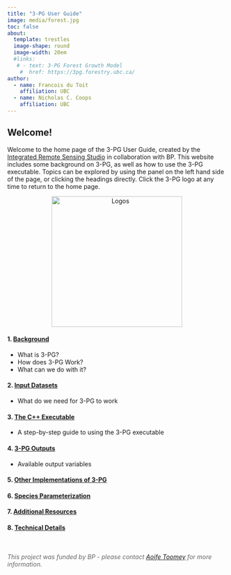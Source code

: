 ```yaml
---
title: "3-PG User Guide"
image: media/forest.jpg
toc: false
about: 
  template: trestles
  image-shape: round
  image-width: 20em
  #links:
   # - text: 3-PG Forest Growth Model
    #  href: https://3pg.forestry.ubc.ca/
author:
  - name: Francois du Toit
    affiliation: UBC
  - name: Nicholas C. Coops
    affiliation: UBC
---
```


::: main-content
## Welcome!

Welcome to the home page of the 3-PG User Guide, created by the [Integrated Remote Sensing Studio](https://irsslab.forestry.ubc.ca/) in collaboration with BP. This website includes some background on 3-PG, as well as how to use the 3-PG executable. Topics can be explored by using the panel on the left hand side of the page, or clicking the headings directly. Click the 3-PG logo at any time to return to the home page.

::: {style="text-align: center;"}
<img src="media/logos_comb.png" alt="Logos" style="width: 300px;"/>
:::

#### 1. [Background](./Section_1.qmd)

-   What is 3-PG?
-   How does 3-PG Work?
-   What can we do with it?

#### 2. [Input Datasets](./Section_2.qmd)

-   What do we need for 3-PG to work

#### 3. [The C++ Executable](./Section_3.qmd)

-   A step-by-step guide to using the 3-PG executable

#### 4. [3-PG Outputs](./Section_4.qmd)

-   Available output variables

#### 5. [Other Implementations of 3-PG](./Section_5.qmd)

#### 6. [Species Parameterization](./Section_6.qmd)

#### 7. [Additional Resources](./Section_7.qmd)

#### 8. [Technical Details](./Section_8.qmd)
:::

::: funding-acknowledgment
This project was funded by BP - please contact [Aoife Toomey](mailto:aoife.toomey@uk.bp.com) for more information.
:::

```{=html}
<style>
.main-content {
  margin-bottom: 50px; /* Adjust this value to increase or decrease space */
}

.funding-acknowledgment {
  margin-top: 20px; /* Adjust this value to increase or decrease space */
  font-style: italic;
  color: #666; /* Optional: changes the text color */
}
</style>
```
